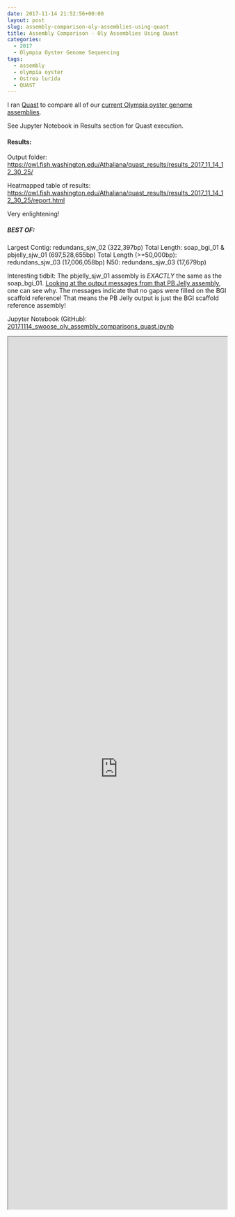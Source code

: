 ```yaml
---
date: 2017-11-14 21:52:56+00:00
layout: post
slug: assembly-comparison-oly-assemblies-using-quast
title: Assembly Comparison - Oly Assemblies Using Quast
categories:
  - 2017
  - Olympia Oyster Genome Sequencing
tags:
  - assembly
  - olympia oyster
  - Ostrea lurida
  - QUAST
---
```


I ran [Quast](https://www.google.com/url?sa=t&rct=j&q=&esrc=s&source=web&cd=1&cad=rja&uact=8&ved=0ahUKEwi95amNgr_XAhUD5mMKHW2rBokQFggoMAA&url=http%3A%2F%2Fbioinf.spbau.ru%2Fquast&usg=AOvVaw0OyuiM-DifNnfgvPWp7eZC) to compare all of our [current Olympia oyster genome assemblies](https://github.com/RobertsLab/project-olympia.oyster-genomic/wiki/Genome-Assemblies/944271d96a4dc5d3ab12ffea92f0584682ddd115).

See Jupyter Notebook in Results section for Quast execution.



#### Results:



Output folder: [https://owl.fish.washington.edu/Athaliana/quast_results/results_2017_11_14_12_30_25/](http://owl.fish.washington.edu/Athaliana/quast_results/results_2017_11_14_12_30_25/)

Heatmapped table of results: [https://owl.fish.washington.edu/Athaliana/quast_results/results_2017_11_14_12_30_25/report.html](http://owl.fish.washington.edu/Athaliana/quast_results/results_2017_11_14_12_30_25/report.html)

Very enlightening!



##### BEST OF:



Largest Contig: redundans_sjw_02 (322,397bp)
Total Length: soap_bgi_01 & pbjelly_sjw_01 (697,528,655bp)
Total Length (>=50,000bp): redundans_sjw_03 (17,006,058bp)
N50: redundans_sjw_03 (17,679bp)

Interesting tidbit: The pbjelly_sjw_01 assembly is _EXACTLY_ the same as the soap_bgi_01. [Looking at the output messages from that PB Jelly assembly](https://robertslab.github.io/sams-notebook/2017/11/14/genome-assembly-olympia-oyster-illumina-pacbio-using-pb-jelly-wbgi-scaffold-assembly.html), one can see why. The messages indicate that no gaps were filled on the BGI scaffold reference! That means the PB Jelly output is just the BGI scaffold reference assembly!

Jupyter Notebook (GitHub): [20171114_swoose_oly_assembly_comparisons_quast.ipynb](https://github.com/sr320/LabDocs/blob/master/jupyter_nbs/sam/20171114_swoose_oly_assembly_comparisons_quast.ipynb)

<iframe src="https://render.githubusercontent.com/view/ipynb?commit=44b604d7e596db34cba3d653659a5cfe35a96d0f&enc_url=68747470733a2f2f7261772e67697468756275736572636f6e74656e742e636f6d2f73723332302f4c6162446f63732f343462363034643765353936646233346362613364363533363539613563666533356139366430662f6a7570797465725f6e62732f73616d2f32303137313131345f73776f6f73655f6f6c795f617373656d626c795f636f6d70617269736f6e735f71756173742e6970796e62&nwo=sr320%2FLabDocs&path=jupyter_nbs%2Fsam%2F20171114_swoose_oly_assembly_comparisons_quast.ipynb&repository_id=13746500&repository_type=Repository#918509d6-4e5d-418d-8ebe-1593f5dc8483" width="100%" height="2000" scrolling="yes"></iframe>

